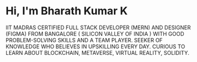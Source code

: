 # Hi, I'm Bharath Kumar K

IIT MADRAS CERTIFIED FULL STACK DEVELOPER (MERN) AND DESIGNER (FIGMA) FROM BANGALORE ( SILICON VALLEY OF INDIA ) WITH GOOD PROBLEM-SOLVING SKILLS AND A TEAM PLAYER. SEEKER OF KNOWLEDGE WHO BELIEVES IN UPSKILLING EVERY DAY. CURIOUS TO LEARN ABOUT BLOCKCHAIN, METAVERSE, VIRTUAL REALITY, SOLIDITY.


